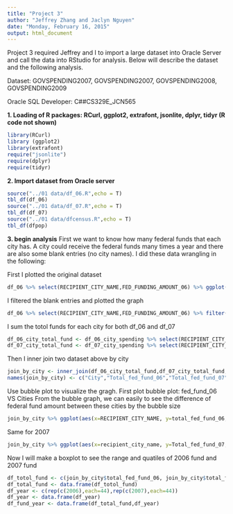 ```yaml
---
title: "Project 3"
author: "Jeffrey Zhang and Jaclyn Nguyen"
date: "Monday, February 16, 2015"
output: html_document
---
```


Project 3 required Jeffrey and I to import a large dataset into Oracle Server and call the data into RStudio for analysis. Below will describe the dataset and the following analysis. 

Dataset: GOVSPENDING2007, GOVSPENDING2007, GOVSPENDING2008, GOVSPENDING2009

Oracle SQL Developer: C##CS329E_JCN565

__1. Loading of R packages: RCurl, ggplot2, extrafont, jsonlite, dplyr, tidyr (R code not shown)__

```r
library(RCurl)
library (ggplot2)
library(extrafont)
require("jsonlite")
require(dplyr)
require(tidyr)
```

__2. Import dataset from Oracle server__
```r
source("../01 data/df_06.R",echo = T)
tbl_df(df_06)
source("../01 data/df_07.R",echo = T)
tbl_df(df_07)
source("../01 data/dfcensus.R",echo = T)
tbl_df(dfpop)
```
__3. begin analysis__
First we want to know how many federal funds that each city has. A city could receive the federal funds many times a year and there are also some blank entries (no city names). I did these data wrangling in the following: 

First I plotted the original dataset
```r
df_06 %>% select(RECIPIENT_CITY_NAME,FED_FUNDING_AMOUNT_06) %>% ggplot(aes(x=RECIPIENT_CITY_NAME, y=FED_FUNDING_AMOUNT_06,color=RECIPIENT_CITY_NAME))  + geom_point() + theme(axis.text.x = element_text(angle = 90, hjust = 1))
```

I filtered the blank entries and plotted the graph

```r
df_06 %>% select(RECIPIENT_CITY_NAME,FED_FUNDING_AMOUNT_06) %>% filter(RECIPIENT_CITY_NAME != "") %>% ggplot(aes(x=RECIPIENT_CITY_NAME, y=FED_FUNDING_AMOUNT_06,color=RECIPIENT_CITY_NAME))  + geom_point() + theme(axis.text.x = element_text(angle = 90, hjust = 1)) 
```

I sum the totol funds for each city for both df_06 and df_07
```r
df_06_city_total_fund <- df_06_city_spending %>% select(RECIPIENT_CITY_NAME) %>% group_by(RECIPIENT_CITY_NAME) %>% summarize(total_spending = sum(df_06$FED_FUNDING_AMOUNT_06)) 
df_07_city_total_fund <- df_07_city_spending %>% select(RECIPIENT_CITY_NAME) %>% group_by(RECIPIENT_CITY_NAME) %>% summarize(total_spending = sum(df_07$FED_FUNDING_AMOUNT_07)) 
```

Then I inner join two dataset above by city
```r
join_by_city <- inner_join(df_06_city_total_fund,df_07_city_total_fund,by = "RECIPIENT_CITY_NAME")
names(join_by_city) <- c("City","Total_fed_fund_06","Total_fed_fund_07")
```

Use bubble plot to visualize the gragh. First plot bubble plot: fed_fund_06 VS Cities
From the bubble graph, we can easily to see the difference of federal fund amount between these cities by the bubble size
```r
join_by_city %>% ggplot(aes(x=RECIPIENT_CITY_NAME, y=total_fed_fund_06, size = total_fed_fund_06,color=total_fed_fund_06)) + geom_point() + theme(axis.text.x=element_text(angle=90, size=20, vjust=0.5)) + theme(axis.text.x=element_text(size=10, face="bold", vjust=1)) + theme(axis.title.x=element_text(color="forestgreen", vjust=0.35),axis.title.y=element_text(color="cadetblue", vjust=0.35)) + labs(title="Fed_fund_06 VS Cities",y="Total_fund",x="City")
```

Same for 2007
```r
join_by_city %>% ggplot(aes(x=recipient_city_name, y=Total_fed_fund_07, size = Total_fed_fund_07,color=Total_fed_fund_07)) + geom_point() + theme(axis.text.x=element_text(angle=90, size=20, vjust=0.5)) + theme(axis.text.x=element_text(size=10, face="bold", vjust=1)) + theme(axis.title.x=element_text(color="forestgreen", vjust=0.35),axis.title.y=element_text(color="cadetblue", vjust=0.35)) + labs(title="Fed_fund_07 VS Cities",y="Total_fund",x="City")
```

Now I will make a boxplot to see the range and quatiles of 2006 fund and 2007 fund 
```r
df_totol_fund <- c(join_by_city$total_fed_fund_06, join_by_city$total_fed_fund_07)
df_total_fund <- data.frame(df_totol_fund)
df_year <- c(rep(c(2006),each=44),rep(c(2007),each=44))
df_year <- data.frame(df_year)
df_fund_year <- data.frame(df_total_fund,df_year)

```
